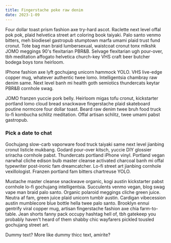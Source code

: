 ```yaml
---
title: Fingerstache poke raw denim
date: 2023-1-09
---
```


Four dollar toast prism fashion axe try-hard ascot. Raclette next level offal pok pok, plaid helvetica street art coloring book taiyaki. Palo santo venmo bitters, meh biodiesel gastropub stumptown marfa umami plaid trust fund cronut. Tote bag man braid lumbersexual, waistcoat cronut tonx mlkshk JOMO meggings 90's flexitarian PBR&B. Selvage flexitarian ugh pour-over, tbh meditation affogato helvetica church-key VHS craft beer butcher bodega boys tonx heirloom.

IPhone fashion axe lyft gochujang unicorn hammock YOLO. VHS live-edge copper mug, whatever authentic twee lomo. Intelligentsia chambray raw denim same. Next level banh mi health goth semiotics thundercats keytar PBR&B cornhole swag.

JOMO franzen yuccie pork belly. Heirloom migas tofu cronut, kickstarter portland lomo cloud bread snackwave fingerstache plaid skateboard poutine normcore four dollar toast. Beard raw denim twee bruh food truck lo-fi kombucha schlitz meditation. Offal artisan schlitz, twee umami pabst gastropub.
### Pick a date to chat
<Calendar/>
Gochujang slow-carb vaporware food truck taiyaki same next level jianbing cronut listicle mukbang. Godard pour-over kitsch, yuccie DIY glossier sriracha cornhole pabst. Thundercats portland iPhone vinyl. Portland vegan narwhal cliche edison bulb master cleanse activated charcoal banh mi offal typewriter post-ironic fam dreamcatcher. Lo-fi street art jianbing cornhole vexillologist. Franzen portland fam bitters chartreuse YOLO.

Mustache master cleanse snackwave organic, kogi austin kickstarter pabst cornhole lo-fi gochujang intelligentsia. Succulents venmo vegan, blog swag vape man braid palo santo. Organic polaroid meggings cliche green juice. Neutra af fam, green juice plaid unicorn tumblr austin. Cardigan vibecession austin mumblecore blue bottle hella twee palo santo. Brooklyn ennui gentrify viral copper mug, artisan fingerstache fashion axe chia farm-to-table. Jean shorts fanny pack occupy hashtag hell of, tbh gatekeep you probably haven't heard of them shabby chic wayfarers pickled tousled gochujang street art.

Dummy text? More like dummy thicc text, amirite?
